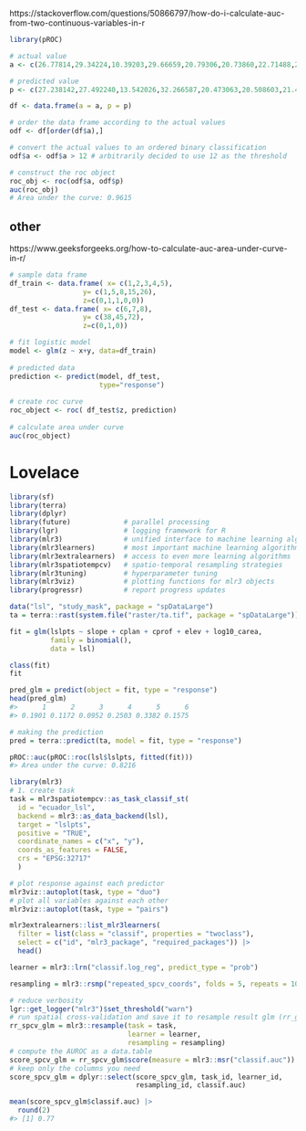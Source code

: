 https://stackoverflow.com/questions/50866797/how-do-i-calculate-auc-from-two-continuous-variables-in-r

```r
library(pROC)

# actual value
a <- c(26.77814,29.34224,10.39203,29.66659,20.79306,20.73860,22.71488,29.93678,10.14384,32.63233,24.82544,38.14778,25.12343,23.07767,14.60789)

# predicted value
p <- c(27.238142,27.492240,13.542026,32.266587,20.473063,20.508603,21.414882,28.536775,18.313844,32.082333,24.545438,30.877776,25.703430,22.397666,15.627892)

df <- data.frame(a = a, p = p)

# order the data frame according to the actual values
odf <- df[order(df$a),]

# convert the actual values to an ordered binary classification 
odf$a <- odf$a > 12 # arbitrarily decided to use 12 as the threshold

# construct the roc object
roc_obj <- roc(odf$a, odf$p)
auc(roc_obj)
# Area under the curve: 0.9615
```
## other

https://www.geeksforgeeks.org/how-to-calculate-auc-area-under-curve-in-r/
```r
# sample data frame
df_train <- data.frame( x= c(1,2,3,4,5),
                  y= c(1,5,8,15,26),
                  z=c(0,1,1,0,0))
df_test <- data.frame( x= c(6,7,8),
                  y= c(38,45,72),
                  z=c(0,1,0))
```

```r
# fit logistic model
model <- glm(z ~ x+y, data=df_train)
 
# predicted data
prediction <- predict(model, df_test, 
                      type="response")
 
# create roc curve
roc_object <- roc( df_test$z, prediction)
 
# calculate area under curve
auc(roc_object)
```
# Lovelace

```r
library(sf)
library(terra)
library(dplyr)
library(future)             # parallel processing
library(lgr)                # logging framework for R
library(mlr3)               # unified interface to machine learning algorithms
library(mlr3learners)       # most important machine learning algorithms
library(mlr3extralearners)  # access to even more learning algorithms
library(mlr3spatiotempcv)   # spatio-temporal resampling strategies
library(mlr3tuning)         # hyperparameter tuning
library(mlr3viz)            # plotting functions for mlr3 objects
library(progressr)          # report progress updates
```

```r
data("lsl", "study_mask", package = "spDataLarge")
ta = terra::rast(system.file("raster/ta.tif", package = "spDataLarge"))
```

```r
fit = glm(lslpts ~ slope + cplan + cprof + elev + log10_carea,
          family = binomial(),
          data = lsl)
```

```r
class(fit)
fit

```

```r
pred_glm = predict(object = fit, type = "response")
head(pred_glm)
#>      1      2      3      4      5      6 
#> 0.1901 0.1172 0.0952 0.2503 0.3382 0.1575
```


```r
# making the prediction
pred = terra::predict(ta, model = fit, type = "response")
```

```r
pROC::auc(pROC::roc(lsl$lslpts, fitted(fit)))
#> Area under the curve: 0.8216
```
```r
library(mlr3)
# 1. create task
task = mlr3spatiotempcv::as_task_classif_st(
  id = "ecuador_lsl",
  backend = mlr3::as_data_backend(lsl), 
  target = "lslpts", 
  positive = "TRUE",
  coordinate_names = c("x", "y"),
  coords_as_features = FALSE,
  crs = "EPSG:32717"
  )
```
```r
# plot response against each predictor
mlr3viz::autoplot(task, type = "duo")
# plot all variables against each other
mlr3viz::autoplot(task, type = "pairs")
```

```r
mlr3extralearners::list_mlr3learners(
  filter = list(class = "classif", properties = "twoclass"), 
  select = c("id", "mlr3_package", "required_packages")) |>
  head()
```

```r
learner = mlr3::lrn("classif.log_reg", predict_type = "prob")

```

```r
resampling = mlr3::rsmp("repeated_spcv_coords", folds = 5, repeats = 100)

```

```r
# reduce verbosity
lgr::get_logger("mlr3")$set_threshold("warn")
# run spatial cross-validation and save it to resample result glm (rr_glm)
rr_spcv_glm = mlr3::resample(task = task,
                             learner = learner,
                             resampling = resampling)
# compute the AUROC as a data.table
score_spcv_glm = rr_spcv_glm$score(measure = mlr3::msr("classif.auc"))
# keep only the columns you need
score_spcv_glm = dplyr::select(score_spcv_glm, task_id, learner_id, 
                               resampling_id, classif.auc)
```

```r
mean(score_spcv_glm$classif.auc) |>
  round(2)
#> [1] 0.77
```

